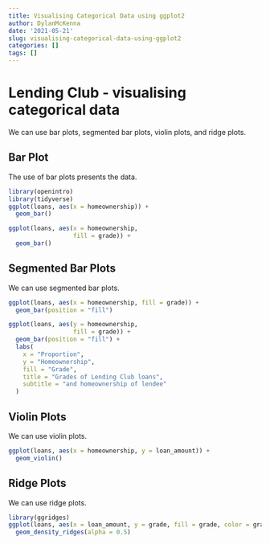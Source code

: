 ```yaml
---
title: Visualising Categorical Data using ggplot2
author: DylanMcKenna
date: '2021-05-21'
slug: visualising-categorical-data-using-ggplot2
categories: []
tags: []
---
```



# Lending Club - visualising categorical data
We can use bar plots, segmented bar plots, violin plots, and ridge plots.



## Bar Plot
The use of bar plots presents the data.


```r
library(openintro)
library(tidyverse)
ggplot(loans, aes(x = homeownership)) +
  geom_bar()

```


```r
ggplot(loans, aes(x = homeownership, 
                  fill = grade)) +
  geom_bar()
```


## Segmented Bar Plots
We can use segmented bar plots.


```r
ggplot(loans, aes(x = homeownership, fill = grade)) +
  geom_bar(position = "fill")
```


```r
ggplot(loans, aes(y = homeownership,
                  fill = grade)) +
  geom_bar(position = "fill") +
  labs(
    x = "Proportion",
    y = "Homeownership",
    fill = "Grade",
    title = "Grades of Lending Club loans",
    subtitle = "and homeownership of lendee"
  )
```

## Violin Plots

We can use violin plots.

```r
ggplot(loans, aes(x = homeownership, y = loan_amount)) +
  geom_violin()
```

## Ridge Plots
We can use ridge plots.

```r
library(ggridges)
ggplot(loans, aes(x = loan_amount, y = grade, fill = grade, color = grade)) + 
  geom_density_ridges(alpha = 0.5)
```


